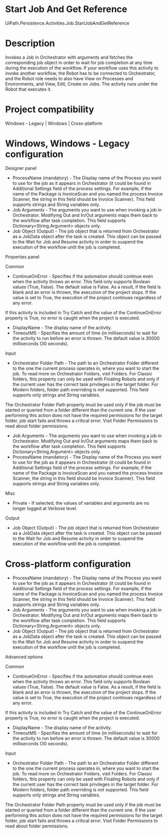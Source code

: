 ﻿# Start Job And Get Reference

UiPath.Persistence.Activities.Job.StartJobAndGetReference

# Description

Invokes a Job in Orchestrator with arguments and fetches the corresponding job object in order to
                wait for job completion at any time during the execution of the workflow. If your
                workflow uses this activity to invoke another workflow, the Robot has to be
                connected to Orchestrator, and the Robot role needs to also have View
                on Processes and Environments, and View, Edit, Create on Jobs.
                The activity runs under the Robot that executes it.

# Project compatibility

Windows - Legacy | Windows | Cross-platform

# Windows, Windows - Legacy configuration

Designer panel

* ProcessName (mandatory) - The Display name of the Process you want to use for the job as it appears in Orchestrator (it could be found in Additional Settings field of the process settings. For example, if the name of the Package is InvoiceScan and you named the process Invoice Scanner, the string in this field should be Invoice Scanner). This field supports strings and String variables only.
* Job Arguments - The arguments you want to use when invoking a job in Orchestrator. Modifying Out and In/Out arguments maps them back to the workflow after task completion. This field supports Dictionary<String,Argument> objects only.
* Job Object (Output) - The job object that is returned from Orchestrator as a JobData object after the task is created. This object can be passed to the Wait for Job and Resume activity in order to suspend the execution of the workflow until the job is completed.

Properties panel

Common

* ContinueOnError - Specifies if the automation should continue even when the activity throws an error. This field only supports Boolean values (True, False). The default value is False. As a result, if the field is blank and an error is thrown, the execution of the project stops. If the value is set to True, the execution of the project continues regardless of any error.

If this activity is included in Try Catch and the value of the ContinueOnError property is True, no error is caught when the project is executed.

* DisplayName - The display name of the activity.
* TimeoutMS - Specifies the amount of time (in milliseconds) to wait for the activity to run before an error is thrown. The default value is 30000 milliseconds (30 seconds).

Input

* Orchestrator Folder Path - The path to an Orchestrator Folder different to the one the current process operates in, where you want to start the job. To read more on Orchestrator Folders, visit Folders. For Classic folders, this property can only be used with Floating Robots and only if the current user has the correct task privileges in the target folder. For Modern folders, folder path overriding is not supported. This field supports only strings and String variables.

The Orchestrator Folder Path
                property must be used only if the job must be started or queried from a
                folder different than the current one. If the user performing this action does not
                have the required permissions for the target folder, job start fails and throws a
                critical error. Visit Folder Permissions to read about folder
                permissions.

* Job Arguments - The arguments you want to use when invoking a job in Orchestrator. Modifying Out and In/Out arguments maps them back to the workflow after task completion. This field supports Dictionary<String,Argument> objects only.
* ProcessName (mandatory) - The Display name of the Process you want to use for the job as it appears in Orchestrator (it could be found in Additional Settings field of the process settings. For example, if the name of the Package is InvoiceScan and you named the process Invoice Scanner, the string in this field should be Invoice Scanner). This field supports strings and String variables only.

Misc

* Private - If selected, the values of variables and arguments are no longer logged at Verbose level.

Output

* Job Object (Output) - The job object that is returned from Orchestrator as a JobData object after the task is created. This object can be passed to the Wait for Job and Resume activity in order to suspend the execution of the workflow until the job is completed.

# Cross-platform configuration

* ProcessName (mandatory) - The Display name of the Process you want to use for the job as it appears in Orchestrator (it could be found in Additional Settings field of the process settings. For example, if the name of the Package is InvoiceScan and you named the process Invoice Scanner, the string in this field should be Invoice Scanner). This field supports strings and String variables only.
* Job Arguments - The arguments you want to use when invoking a job in Orchestrator. Modifying Out and In/Out arguments maps them back to the workflow after task completion. This field supports Dictionary<String,Argument> objects only.
* Job Object (Output) - The job object that is returned from Orchestrator as a JobData object after the task is created. This object can be passed to the Wait for Job and Resume activity in order to suspend the execution of the workflow until the job is completed.

Advanced options

Common

* ContinueOnError - Specifies if the automation should continue even when the activity throws an error. This field only supports Boolean values (True, False). The default value is False. As a result, if the field is blank and an error is thrown, the execution of the project stops. If the value is set to True, the execution of the project continues regardless of any error.

If this activity is included in Try Catch and the value of the ContinueOnError property is True, no error is caught when the project is executed.

* DisplayName - The display name of the activity.
* TimeoutMS - Specifies the amount of time (in milliseconds) to wait for the activity to run before an error is thrown. The default value is 30000 milliseconds (30 seconds).

Input

* Orchestrator Folder Path - The path to an Orchestrator Folder different to the one the current process operates in, where you want to start the job. To read more on Orchestrator Folders, visit Folders. For Classic folders, this property can only be used with Floating Robots and only if the current user has the correct task privileges in the target folder. For Modern folders, folder path overriding is not supported. This field supports only strings and String variables.

The Orchestrator Folder Path
                property must be used only if the job must be started or queried from a
                folder different than the current one. If the user performing this action does not
                have the required permissions for the target folder, job start fails and throws a
                critical error. Visit Folder Permissions to read about folder
                permissions.
